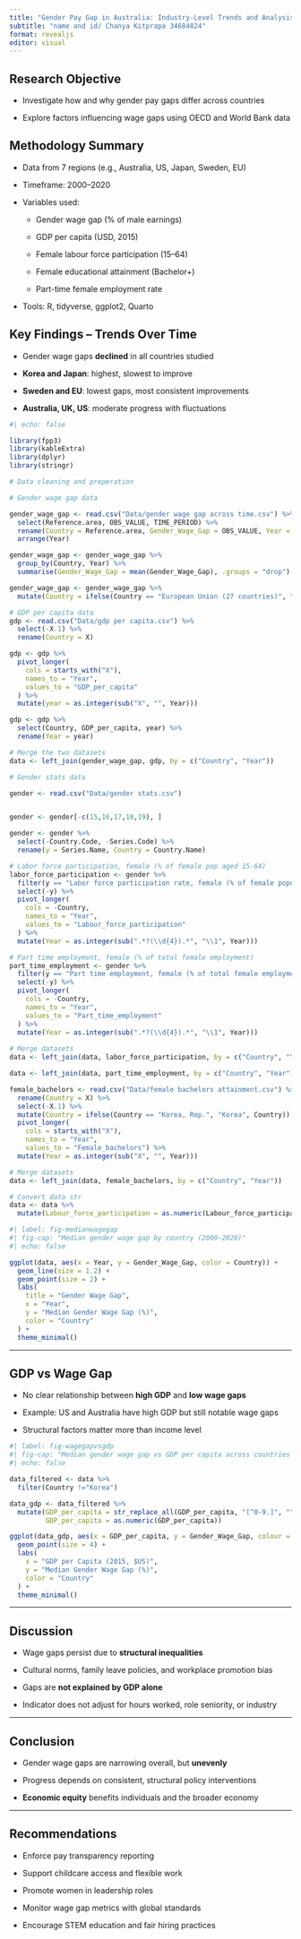 ```yaml
---
title: "Gender Pay Gap in Australia: Industry-Level Trends and Analysis"
subtitle: "name and id/ Chanya Kitprapa 34684824"
format: revealjs
editor: visual
---
```


## Research Objective

-   Investigate how and why gender pay gaps differ across countries

-   Explore factors influencing wage gaps using OECD and World Bank data

## Methodology Summary

-   Data from 7 regions (e.g., Australia, US, Japan, Sweden, EU)

-   Timeframe: 2000–2020

-   Variables used:

    -   Gender wage gap (% of male earnings)

    -   GDP per capita (USD, 2015)

    -   Female labour force participation (15–64)

    -   Female educational attainment (Bachelor+)

    -   Part-time female employment rate

-   Tools: R, tidyverse, ggplot2, Quarto

## Key Findings – Trends Over Time

-   Gender wage gaps **declined** in all countries studied

-   **Korea and Japan**: highest, slowest to improve

-   **Sweden and EU**: lowest gaps, most consistent improvements

-   **Australia, UK, US**: moderate progress with fluctuations

```r
#| echo: false

library(fpp3)
library(kableExtra)
library(dplyr)
library(stringr)

# Data cleaning and preperation

# Gender wage gap data

gender_wage_gap <- read.csv("Data/gender wage gap across time.csv") %>%
  select(Reference.area, OBS_VALUE, TIME_PERIOD) %>% 
  rename(Country = Reference.area, Gender_Wage_Gap = OBS_VALUE, Year = TIME_PERIOD) %>% 
  arrange(Year)

gender_wage_gap <- gender_wage_gap %>%
  group_by(Country, Year) %>%
  summarise(Gender_Wage_Gap = mean(Gender_Wage_Gap), .groups = "drop")

gender_wage_gap <- gender_wage_gap %>%
  mutate(Country = ifelse(Country == "European Union (27 countries)", "European Union", Country))

# GDP per capita data
gdp <- read.csv("Data/gdp per capita.csv") %>%
  select(-X.1) %>% 
  rename(Country = X)

gdp <- gdp %>%
  pivot_longer(
    cols = starts_with("X"),
    names_to = "Year",
    values_to = "GDP_per_capita"
  ) %>%
  mutate(year = as.integer(sub("X", "", Year))) 

gdp <- gdp %>% 
  select(Country, GDP_per_capita, year) %>% 
  rename(Year = year)

# Merge the two datasets
data <- left_join(gender_wage_gap, gdp, by = c("Country", "Year"))

# Gender stats data

gender <- read.csv("Data/gender stats.csv") 


gender <- gender[-c(15,16,17,18,19), ]

gender <- gender %>% 
  select(-Country.Code, -Series.Code) %>% 
  rename(y = Series.Name, Country = Country.Name)

# Labor force participation, female (% of female pop aged 15-64)
labor_force_participation <- gender %>% 
  filter(y == "Labor force participation rate, female (% of female population ages 15-64) (modeled ILO estimate)") %>% 
  select(-y) %>% 
  pivot_longer(
    cols = -Country,
    names_to = "Year",
    values_to = "Labour_force_participation"
  ) %>%
  mutate(Year = as.integer(sub(".*?(\\d{4}).*", "\\1", Year))) 

# Part time employment, female (% of total female employment)
part_time_employment <- gender %>% 
  filter(y == "Part time employment, female (% of total female employment)") %>% 
  select(-y) %>% 
  pivot_longer(
    cols = -Country,
    names_to = "Year",
    values_to = "Part_time_employment"
  ) %>%
  mutate(Year = as.integer(sub(".*?(\\d{4}).*", "\\1", Year)))
  
# Merge datasets
data <- left_join(data, labor_force_participation, by = c("Country", "Year"))

data <- left_join(data, part_time_employment, by = c("Country", "Year")) 

female_bachelors <- read.csv("Data/female bachelors attainment.csv") %>% 
  rename(Country = X) %>% 
  select(-X.1) %>% 
  mutate(Country = ifelse(Country == "Korea, Rep.", "Korea", Country)) %>% 
  pivot_longer(
    cols = starts_with("X"),
    names_to = "Year",
    values_to = "Female_bachelors") %>%
  mutate(Year = as.integer(sub("X", "", Year))) 

# Merge datasets
data <- left_join(data, female_bachelors, by = c("Country", "Year"))

# Convert data str
data <- data %>% 
  mutate(Labour_force_participation = as.numeric(Labour_force_participation))

```

```r
#| label: fig-medianwagegap
#| fig-cap: "Median gender wage gap by country (2000-2020)"
#| echo: false

ggplot(data, aes(x = Year, y = Gender_Wage_Gap, color = Country)) +
  geom_line(size = 1.2) +
  geom_point(size = 2) +
  labs(
    title = "Gender Wage Gap",
    x = "Year",
    y = "Median Gender Wage Gap (%)",
    color = "Country"
  ) +
  theme_minimal()

```

---

## GDP vs Wage Gap

-   No clear relationship between **high GDP** and **low wage gaps**

-   Example: US and Australia have high GDP but still notable wage gaps

-   Structural factors matter more than income level

```r
#| label: fig-wagegapvsgdp
#| fig-cap: "Median gender wage gap vs GDP per capita across countries (2000-2020)"
#| echo: false

data_filtered <- data %>% 
  filter(Country !="Korea")

data_gdp <- data_filtered %>%
  mutate(GDP_per_capita = str_replace_all(GDP_per_capita, "[^0-9.]", ""),
         GDP_per_capita = as.numeric(GDP_per_capita))

ggplot(data_gdp, aes(x = GDP_per_capita, y = Gender_Wage_Gap, colour = Country)) +
  geom_point(size = 4) +
  labs(
    x = "GDP per Capita (2015, $US)",
    y = "Median Gender Wage Gap (%)",
    color = "Country"
  ) +
  theme_minimal()
```

---

## Discussion

-   Wage gaps persist due to **structural inequalities**

-   Cultural norms, family leave policies, and workplace promotion bias

-   Gaps are **not explained by GDP alone**

-   Indicator does not adjust for hours worked, role seniority, or industry

---

## Conclusion

-   Gender wage gaps are narrowing overall, but **unevenly**

-   Progress depends on consistent, structural policy interventions

-   **Economic equity** benefits individuals and the broader economy

---

## Recommendations

-   Enforce pay transparency reporting

-   Support childcare access and flexible work

-   Promote women in leadership roles

-   Monitor wage gap metrics with global standards

-   Encourage STEM education and fair hiring practices
